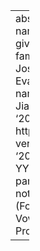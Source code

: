 ---
abstract: ''
author:
- name:
    family: Rosenfelder
    given: Ingrid
- name:
    family: Fruehwald
    given: Josef
- name:
    family: Evanini
    given: Keelan
- name:
    family: Yuan
    given: Jiahong
citation:
  issued: '2011'
  type: software
  url: http://fave.ling.upenn.edu/
  version: v0.0.0
date: '2011-01'
date-format: YYYY
description: v0.0.0
params:
  key: M3E7A7LS
  notes: ''
title: FAVE (Forced Alignment and Vowel Extraction) Program Suite.

---